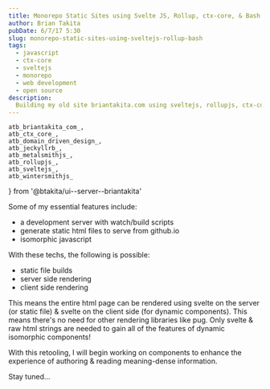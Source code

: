 ```yaml
---
title: Monorepo Static Sites using Svelte JS, Rollup, ctx-core, & Bash
author: Brian Takita
pubDate: 6/7/17 5:30
slug: monorepo-static-sites-using-sveltejs-rollup-bash
tags:
  - javascript
  - ctx-core
  - sveltejs
  - monorepo
  - web development
  - open source
description:
  Building my old site briantakita.com using sveltejs, rollupjs, ctx-core, bash
---
```

	atb_briantakita_com_,
	atb_ctx_core_,
	atb_domain_driven_design_,
	atb_jeckyllrb_,
	atb_metalsmithjs_,
	atb_rollupjs_,
	atb_sveltejs_,
	atb_wintersmithjs_
} from '@btakita/ui--server--briantakita'

<p>
	<Rel dom={
		fragment_(
			`BrianTakita.com `,
			em_('(now briantakita.me)'),
			` is now built using a technology chain consisting of `,
			atb_sveltejs_(),
			`, `,
			atb_rollupjs_(),
			`, `,
			atb_ctx_core_(),
			`, & good ol' Bash.`
		)
	}/>
</p>
<p>
	<Rel dom={
		fragment_(
			`You can see the source in the `,
			atb_briantakita_com_(),
			` repo.`)
	}/>
</p>
<p>
	<Rel dom={
		fragment_(
			`I wanted a static site generator that felt like building a custom app, with a `,
			atb_domain_driven_design_(),
			`, approachable custom build scripts, & isomorphic javascript.`)
	}/>
</p>
<p>
	<Rel dom={
		fragment_(
			`This site was build using existing solutions such as `,
			atb_jeckyllrb_(),
			`, `,
			atb_wintersmithjs_(),
			`, & `,
			atb_metalsmithjs_(),
			`. When using each of these libraries, I felt the desire to strip away the non-essential code & to have things
			done my way.`)
	}/>
</p>

Some of my essential features include:

* a development server with watch/build scripts
* generate static html files to serve from github.io
* isomorphic javascript

With these techs, the following is possible:

* static file builds
* server side rendering
* client side rendering

This means the entire html page can be rendered using svelte on the server (or static file) & svelte on the client
side (for dynamic components). This means there's no need for other rendering libraries like pug. Only svelte & raw
html strings are needed to gain all of the features of dynamic isomorphic components!

With this retooling, I will begin working on components to enhance the experience of authoring & reading
meaning-dense information.

Stay tuned&hellip;
